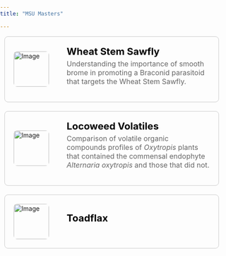 ```yaml
---
title: "MSU Masters"

---
```


```{=html}
<!DOCTYPE html>
<html lang="en">
<head>
<meta charset="UTF-8">
<meta name="viewport" content="width=device-width, initial-scale=1.0">
<title>Box with Rounded Edges</title>
<style>
  body {
    margin: 0; /* Remove default margin */
    padding: 0; /* Remove default padding */
  }

  .container {
    width: calc(100% - 20px); /* Adjusted width to fit the screen and account for margins */
    max-width: 600px; /* Limiting maximum width */
    height: auto; /* Set container height */
    border: 0.5px solid #ccc; /* Light grey color */
    border-radius: 8px; /* Less rounded edges */
    overflow: hidden; /* Hide overflow content */
    margin-bottom: 20px; /* Add margin to create space between rows */
    margin-right: auto; /* Push containers to the left */
    margin-left: 10px; /* Adjust margin between the left side of the screen */
    display: flex; /* Use flexbox for layout */
    align-items: center; /* Center items vertically */
    text-decoration: none; /* Remove underline */
  }
  
  .container:last-child {
    margin-bottom: 0; /* Remove margin from the last box */
  }
  
  .container:hover {
    box-shadow: 0 10px 20px rgba(0, 0, 0, 0.1); /* Increased shadow on hover */
  }
  
  .image-container {
    padding: 20px;
    box-sizing: border-box;
  }
  
  .image-container img {
    width: 80px; /* Adjusted width for smaller image */
    height: auto;
    display: block;
    border-radius: 8px; /* Rounded corners for image */
  }
  
  .content {
    padding: 20px;
    box-sizing: border-box;
    flex: 1; /* Take remaining space */
  }
  
  .text h1 {
    font-size: 22px; /* Adjusted text size */
    margin-top: 0;
    margin-bottom: 5px; /* Adjust margin between large and small text */
    color: black;
  }
  .text h1:hover {
    color: #2068DC; /* Change text color to blue on hover */
  }
  
  .text p {
    font-size: 16px;
    margin-top: 5px;
    color: #666;
    <!-- text-align: justify; /* Align text */ -->
  }

  @media (max-width: 768px) {
    .container {
      width: calc(100% - 20px); /* Adjusted width to fit the screen */
    }
  }
</style>
</head>
<body>
  <a href="msu-masters/wss.qmd" class="container">
    <div class="image-container">
      <img src="../../img/msu-masters/oviposition.JPG" alt="Image">
    </div>
    <div class="content">
      <div class="text">
        <h1>Wheat Stem Sawfly</h1>
        <p>Understanding the importance of smooth brome in promoting a Braconid parasitoid that targets the Wheat Stem Sawfly.</p>
      </div>
    </div>
  </a>
  <a href="msu-masters/locoweed.qmd" class="container">
    <div class="image-container">
      <img src="../../img/msu-masters/loco-bee2.jpg" alt="Image">
    </div>
    <div class="content">
      <div class="text">
        <h1>Locoweed Volatiles</h1>
        <p>Comparison of volatile organic compounds profiles of <em>Oxytropis</em> plants that contained the commensal endophyte <em>Alternaria oxytropis</em> and those that did not.</p>
      </div>
    </div>
  </a>
  <a href="msu-masters/toadflax/toadflax_report.qmd" class="container">
    <div class="image-container">
      <img src="../../img/msu-masters/toadflax.jpeg" alt="Image">
    </div>
    <div class="content">
      <div class="text">
        <h1>Toadflax</h1>
        <p></p>
      </div>
    </div>
  </a>
</body>
</html>


```



